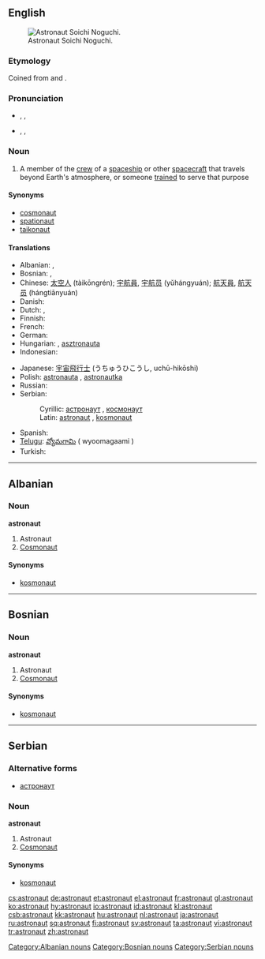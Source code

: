 {{also|Astronaut}}
==English==
{{wikipedia}}
[[Image:Soichi 20Noguchi em 20alta.jpg|thumb|right|Astronaut Soichi Noguchi.]]

===Etymology===
Coined from {{etyl|grc}} {{term|ἄστρον|sc=polytonic|tr=ástron||star|lang=grc}} and {{term|ναύτης|sc=polytonic|tr=naútēs||sailor|lang=grc}}.

===Pronunciation===
* {{a|Canada}} {{enPR|ăs'trənôt"}}, {{IPA|/ˈæstrəˌnɑt/}}, {{SAMPA|/"{str@%nAt/}}
*: {{audio|en-ca-astronaut.ogg|Audio (CA)}}
* {{a|UK}}  {{enPR|ăs'trənôt"}}, {{IPA|/ˈæs.tɹəˌnɔː(ɹ)t/}}, {{SAMPA|/"{s.tr@%nO:(r)t/}}

===Noun===
{{en-noun}}

# A member of the [[crew]] of a [[spaceship]] or other [[spacecraft]] that travels beyond Earth's atmosphere, or someone [[trained]] to serve that purpose

====Synonyms====
* [[cosmonaut]]
* [[spationaut]]
* [[taikonaut]]

====Translations====
{{trans-top|a member of the crew of a spaceship or other spacecraft, or someone trained for that purpose}}
* Albanian: {{t+|sq|astronaut|xs=Albanian}}, {{t-|sq|kosmonaut|xs=Albanian}}
* Bosnian: {{t-|bs|astronaut|m}}, {{t-|bs|kosmonaut|m}}
* Chinese: [[太空人]] (tàikōngrén); [[宇航員]], [[宇航员]] (yǔhángyuán); [[航天員]], [[航天员]] (hángtiānyuán)
* Danish: {{t|da|astronaut}}
* Dutch: {{t+|nl|ruimtevaarder|m}}, {{t+|nl|astronaut|m}}
* Finnish: {{t+|fi|astronautti}}
* French: {{t+|fr|astronaute|m}}
* German: {{t+|de|Astronaut|m}}
* Hungarian: {{t+|hu|űrhajós}}, [[asztronauta]]
* Indonesian: {{t+|id|astronot|xs=Indonesian}}
{{trans-mid}}
* Japanese: [[宇宙飛行士]] (うちゅうひこうし, uchū-hikōshi)
* Polish: [[astronauta]] {{m}}, [[astronautka]] {{f}}
* Russian: {{t+|ru|космонавт|m|tr=kosmonávt|sc=Cyrl}}
* Serbian:
*: Cyrillic: [[астронаут#Serbian|астронаут]] {{m}}, [[космонаут#Serbian|космонаут]] {{m}}
*: Latin: [[astronaut#Serbian|astronaut]] {{m}}, [[kosmonaut#Serbian|kosmonaut]] {{m}}
* Spanish: {{t-|es|astronauta|m|f}}
* [[Telugu]]: [[వ్యోమగామి]] ( wyoomagaami )
* Turkish: {{t+|tr|gökmen}}
{{trans-bottom}}

----

==Albanian==

===Noun===
'''astronaut'''

# Astronaut
# [[cosmonaut|Cosmonaut]]

====Synonyms====
* [[kosmonaut#Albanian|kosmonaut]]

[[Category:Albanian nouns]]

----

==Bosnian==

===Noun===
'''astronaut''' {{m}} {{s}}

# Astronaut
# [[cosmonaut|Cosmonaut]]

====Synonyms====
* [[kosmonaut#Bosnian|kosmonaut]]

[[Category:Bosnian nouns]]

----

==Serbian==

===Alternative forms===
* [[астронаут#Serbian|астронаут]]

===Noun===
'''astronaut''' {{m}} {{s}}

# Astronaut
# [[cosmonaut|Cosmonaut]]

====Synonyms====
* [[kosmonaut#Serbian|kosmonaut]]

[[Category:Serbian nouns]]

[[cs:astronaut]]
[[de:astronaut]]
[[et:astronaut]]
[[el:astronaut]]
[[fr:astronaut]]
[[gl:astronaut]]
[[ko:astronaut]]
[[hy:astronaut]]
[[io:astronaut]]
[[id:astronaut]]
[[kl:astronaut]]
[[csb:astronaut]]
[[kk:astronaut]]
[[hu:astronaut]]
[[nl:astronaut]]
[[ja:astronaut]]
[[ru:astronaut]]
[[sq:astronaut]]
[[fi:astronaut]]
[[sv:astronaut]]
[[ta:astronaut]]
[[vi:astronaut]]
[[tr:astronaut]]
[[zh:astronaut]]